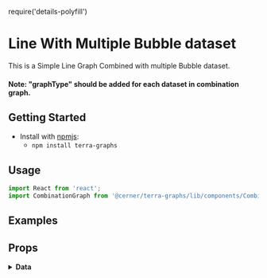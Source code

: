 require('details-polyfill')

# Line With Multiple Bubble dataset
This is a Simple Line Graph Combined with multiple Bubble dataset.

#### Note: "graphType" should be added for each dataset in combination graph.

## Getting Started

- Install with [npmjs](https://www.npmjs.com):
  - `npm install terra-graphs`

## Usage
```jsx
import React from 'react';
import CombinationGraph from '@cerner/terra-graphs/lib/components/Combination/CombinationGraph';
```
## Examples
<CombinationGraph />

## Props
<PropsTable />

<details>
<summary style={{fontSize: 24 }}>
<b>Data</b>
</summary>

### Graph Config object
<GraphConfig />

### Data object
<DataObject />
</details>
